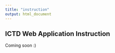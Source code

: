 ```yaml
---
title: "instruction"
output: html_document
---
```

## ICTD Web Application Instruction

Coming soon :)
